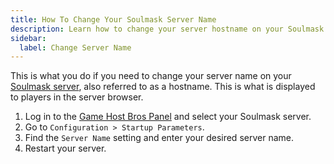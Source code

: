 ```yaml
---
title: How To Change Your Soulmask Server Name
description: Learn how to change your server hostname on your Soulmask server.
sidebar:
  label: Change Server Name
---
```


This is what you do if you need to change your server name on your [Soulmask server](https://www.gamehostbros.com/soulmask-server-hosting/), also referred to as a hostname. This is what is displayed to players in the server browser.
<Steps>
1. Log in to the [Game Host Bros Panel](https://panel.gamehostbros.com/) and select your Soulmask server.
2. Go to `Configuration > Startup Parameters`.
3. Find the `Server Name` setting and enter your desired server name.
4. Restart your server.
</Steps>